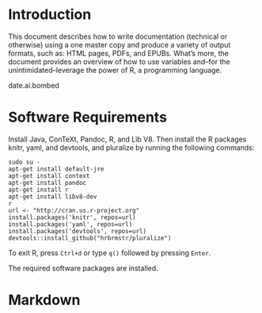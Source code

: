 # Introduction

This document describes how to write documentation (technical or otherwise) using a one master copy and produce a variety of output formats, such as: HTML pages, PDFs, and EPUBs. What's more, the document provides an overview of how to use variables and--for the unintimidated--leverage the power of R, a programming language.

date.ai.bombed

# Software Requirements

Install Java, ConTeXt, Pandoc, R, and Lib V8. Then install the R packages knitr, yaml, and devtools, and pluralize by running the following commands:

    sudo su -
    apt-get install default-jre
    apt-get install context
    apt-get install pandoc
    apt-get install r
    apt-get install libv8-dev
    r
    url <- "http://cran.us.r-project.org"
    install.packages('knitr', repos=url)
    install.packages('yaml', repos=url)
    install.packages('devtools', repos=url)
    devtools::install_github("hrbrmstr/pluralize")

To exit R, press `Ctrl+d` or type `q()` followed by pressing `Enter`.

The required software packages are installed.

# Markdown

